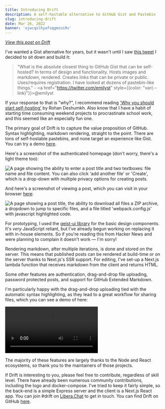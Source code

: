 ```yaml
---
title: Introducing Drift
description: A self-hostable alternative to GitHub Gist and Pastebin
slug: introducing-drift
date: Mar 26, 2022
banner: 'ojwcqslhyafsqgmzui9v'
---
```


_[View this post on Drift](https://paste.maxleiter.com/post/9d77d452-8ccf-4056-89dd-9bf9f96dfc3c)_

I've wanted a Gist alternative for years, but it wasn't until I saw [this tweet](https://twitter.com/emilyst/status/1499858264346935297) I decided to sit down and build it:

> "What is the absolute closest thing to GitHub Gist that can be self-hosted? In terms of design and functionality. Hosts images and markdown, rendered. Creates links that can be private or public. Uses/requires registration. I have looked at dozens of pastebin-like things." - <a href="https://twitter.com/emilyst" style={{color: "var(--link)"}}>@emilyst</a>

If your response to that is "why?", I recommend reading ['Why you should start self-hosting'](https://rohanrd.xyz/posts/why-you-should-start-self-hosting/) by Rohan Deshumkh. Also know that I have a habit of starting time consuming weekend projects to procrastinate school work, and this seemed like an especially fun one.

The primary goal of Drift is to capture the value proposition of GitHub. Syntax highlighting, markdown rendering, straight to the point. There are tons of self-hostable pastebins, and none target an experience like Gist. You can try a demo [here](https://drift.maxleiter.com).

Here's a screenshot of the authenticated homepage (don't worry, there's a light theme too):

<img
  src="/blog/drift/new.png"
  alt="A page showing the ability to enter a post title and two textboxes: file name and file content. You can also click 'add another file' or 'Create', which is a drop-down with multiple privacy options for creating posts."
/>

And here's a screenshot of viewing a post, which you can visit in your browser [here](https://paste.maxleiter.com/post/2ad57c13-4c40-4183-b41b-67e127fc5995):

<img
  src="/blog/drift/view-post.png"
  alt="A page showing a post title, the ability to download all files a ZIP archive, a dropdown to jump to specific files, and a file titled 'webpack.config.js' with javascript highlighted code."
/>

For prototyping, I used the [geist-ui library](https://geist-ui.dev) for the basic design components. It's _very_ JavaScript reliant, but I've already begun working on replacing it with in-house elements. So if you're reading this from Hacker News and were planning to complain it doesn't work &mdash; I'm sorry!

Rendering markdown, after multiple iterations, is done and stored on the server. This means that published posts can be rendered at build-time or on the server thanks to Next.js's SSR support. For editing, I've set-up a Next.js lambda function that receives markdown from the client and returns HTML.

Some other features are authentication, drag-and-drop file uploading, password protected posts, and support for GitHub Extended Markdown.

I'm particularly happy with the drag-and-drop uploading tied with the automatic syntax highlighting, as they lead to a great workflow for sharing files, which you can see a demo of here:

<video controls>
  <source src="/blog/drift/view-post-demo.webm" type="video/webm" />
</video>

The majority of these features are largely thanks to the Node and React ecosystems, so thank you to the maintainers of those projects.

If Drift is interesting to you, please feel free to contribute, regardless of skill level. There have already been numerous community contributions, including the logo and docker-compose. I've tried to keep it fairly simple, so the back-end is a simple Express server and the client is a Next.js React app. You can join #drift on [Libera.Chat](https://libera.chat) to get in touch. You can find Drift on GitHub [here](https://github.com/maxleiter/drift).
